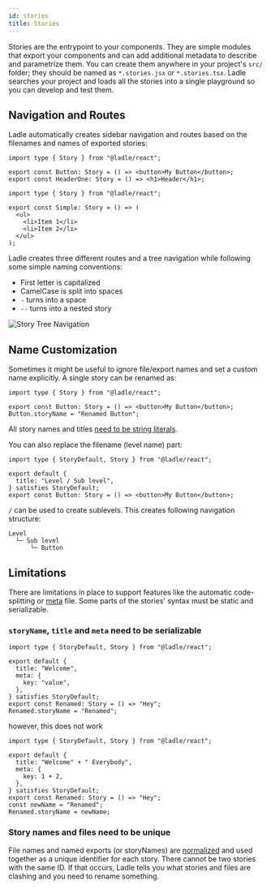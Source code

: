```yaml
---
id: stories
title: Stories
---
```



Stories are the entrypoint to your components. They are simple modules that export your components and can add additional metadata to describe and parametrize them. You can create them anywhere in your project's `src/` folder; they should be named as `*.stories.jsx` or `*.stories.tsx`. Ladle searches your project and loads all the stories into a single playground so you can develop and test them.

## Navigation and Routes

Ladle automatically creates sidebar navigation and routes based on the filenames and names of exported stories:

```tsx title="src/my-components.stories.tsx"
import type { Story } from "@ladle/react";

export const Button: Story = () => <button>My Button</button>;
export const HeaderOne: Story = () => <h1>Header</h1>;
```

```tsx title="src/my-components--lists.stories.tsx"
import type { Story } from "@ladle/react";

export const Simple: Story = () => (
  <ul>
    <li>Item 1</li>
    <li>Item 2</li>
  </ul>
);
```

Ladle creates three different routes and a tree navigation while following some simple naming conventions:

- First letter is capitalized
- CamelCase is split into spaces
- `-` turns into a space
- `--` turns into a nested story

![Story Tree Navigation](./img/story-navigation.png)


## Name Customization

Sometimes it might be useful to ignore file/export names and set a custom name explicitly. A single story can be renamed as:

```tsx
import type { Story } from "@ladle/react";

export const Button: Story = () => <button>My Button</button>;
Button.storyName = "Renamed Button";
```

All story names and titles [need to be string literals](#limitations).

You can also replace the filename (level name) part:

```tsx
import type { StoryDefault, Story } from "@ladle/react";

export default {
  title: "Level / Sub level",
} satisfies StoryDefault;
export const Button: Story = () => <button>My Button</button>;
```

`/` can be used to create sublevels. This creates following navigation structure:

```
Level
  └─ Sub level
      └─ Button
```

## Limitations

There are limitations in place to support features like the automatic code-splitting or [meta](./meta) file. Some parts of the stories' syntax must be static and serializable.

### `storyName`, `title` and `meta` need to be serializable

```tsx
import type { StoryDefault, Story } from "@ladle/react";

export default {
  title: "Welcome",
  meta: {
    key: "value",
  },
} satisfies StoryDefault;
export const Renamed: Story = () => "Hey";
Renamed.storyName = "Renamed";
```

however, this does not work

```tsx
import type { StoryDefault, Story } from "@ladle/react";

export default {
  title: "Welcome" + " Everybody",
  meta: {
    key: 1 + 2,
  },
} satisfies StoryDefault;
export const Renamed: Story = () => "Hey";
const newName = "Renamed";
Renamed.storyName = newName;
```

### Story names and files need to be unique

File names and named exports (or storyNames) are [normalized](#navigation-and-routes) and used together as a unique identifier for each story. There cannot be two stories with the same ID. If that occurs, Ladle tells you what stories and files are clashing and you need to rename something.

